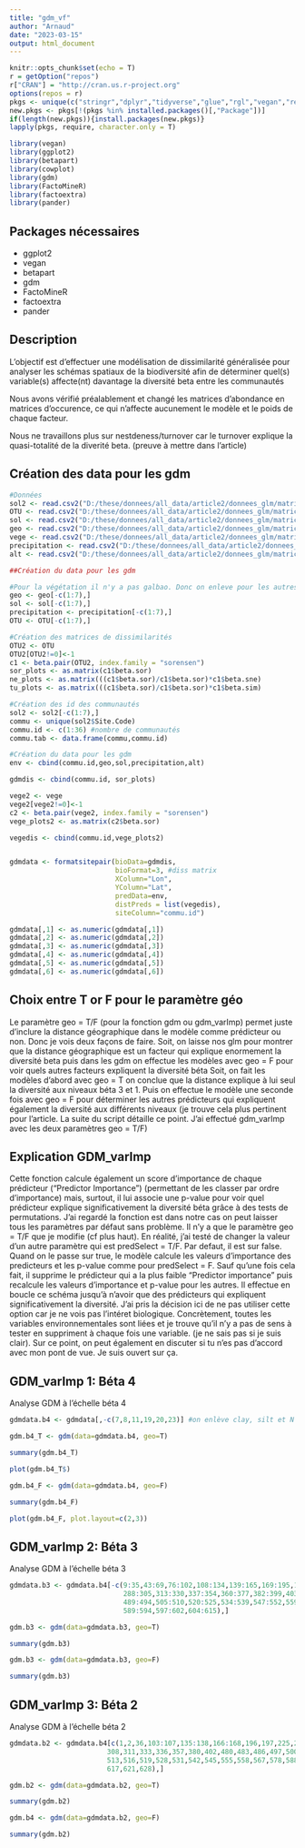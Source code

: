 ```yaml
---
title: "gdm_vf"
author: "Arnaud"
date: "2023-03-15"
output: html_document
---
```

```r
knitr::opts_chunk$set(echo = T)
r = getOption("repos")
r["CRAN"] = "http://cran.us.r-project.org"
options(repos = r)
pkgs <- unique(c("stringr","dplyr","tidyverse","glue","rgl","vegan","readxl","readr"))
new.pkgs <- pkgs[!(pkgs %in% installed.packages()[,"Package"])]
if(length(new.pkgs)){install.packages(new.pkgs)}
lapply(pkgs, require, character.only = T)

library(vegan)
library(ggplot2)
library(betapart)
library(cowplot)
library(gdm)
library(FactoMineR)
library(factoextra)
library(pander)
```
## Packages nécessaires

- ggplot2
- vegan
- betapart
- gdm
- FactoMineR
- factoextra
- pander


## Description

L'objectif est d'effectuer une modélisation de dissimilarité généralisée pour analyser les schémas spatiaux de la biodiversité afin de déterminer quel(s) variable(s) affecte(nt) davantage la diversité beta entre les communautés 

Nous avons vérifié préalablement et changé les matrices d'abondance en matrices d'occurence, ce qui n'affecte aucunement le modèle et le poids de chaque facteur.

Nous ne travaillons plus sur nestdeness/turnover car le turnover explique la quasi-totalité de la diverité beta.
(preuve à mettre dans l'article)

## Création des data pour les gdm


```r
#Données
sol2 <- read.csv2("D:/these/donnees/all_data/article2/donnees_glm/matrice_def/donnees_sol.csv") #pour les noms de commu
OTU <- read.csv2("D:/these/donnees/all_data/article2/donnees_glm/matrice_def/matrice_abon.csv", row.names = 1)
sol <- read.csv2("D:/these/donnees/all_data/article2/donnees_glm/matrice_def/donnees_sol.csv", row.names = 1)
geo <- read.csv2("D:/these/donnees/all_data/article2/donnees_glm/matrice_def/donnees_geo.csv", row.names = 1)
vege <- read.csv2("D:/these/donnees/all_data/article2/donnees_glm/matrice_def/matrice_vege_fam.csv", row.names = 1)
precipitation <- read.csv2("D:/these/donnees/all_data/article2/donnees_glm/matrice_def/donnees_climato.csv", row.names = 1)
alt <- read.csv2("D:/these/donnees/all_data/article2/donnees_glm/matrice_def/dev_alt.csv", row.names = 1)

##Création du data pour les gdm

#Pour la végétation il n'y a pas galbao. Donc on enleve pour les autres les première lignes
geo <- geo[-c(1:7),]
sol <- sol[-c(1:7),]
precipitation <- precipitation[-c(1:7),]
OTU <- OTU[-c(1:7),]

#Création des matrices de dissimilarités
OTU2 <- OTU
OTU2[OTU2!=0]<-1
c1 <- beta.pair(OTU2, index.family = "sorensen")
sor_plots <- as.matrix(c1$beta.sor)
ne_plots <- as.matrix(((c1$beta.sor)/c1$beta.sor)*c1$beta.sne)
tu_plots <- as.matrix(((c1$beta.sor)/c1$beta.sor)*c1$beta.sim)

#Création des id des communautés
sol2 <- sol2[-c(1:7),]
commu <- unique(sol2$Site.Code)
commu.id <- c(1:36) #nombre de communautés
commu.tab <- data.frame(commu,commu.id)

#Création du data pour les gdm
env <- cbind(commu.id,geo,sol,precipitation,alt)

gdmdis <- cbind(commu.id, sor_plots)

vege2 <- vege
vege2[vege2!=0]<-1
c2 <- beta.pair(vege2, index.family = "sorensen")
vege_plots2 <- as.matrix(c2$beta.sor)

vegedis <- cbind(commu.id,vege_plots2)


gdmdata <- formatsitepair(bioData=gdmdis, 
                          bioFormat=3, #diss matrix 
                          XColumn="Lon", 
                          YColumn="Lat", 
                          predData=env,
                          distPreds = list(vegedis),
                          siteColumn="commu.id")

gdmdata[,1] <- as.numeric(gdmdata[,1])
gdmdata[,2] <- as.numeric(gdmdata[,2])
gdmdata[,3] <- as.numeric(gdmdata[,3])
gdmdata[,4] <- as.numeric(gdmdata[,4])
gdmdata[,5] <- as.numeric(gdmdata[,5])
gdmdata[,6] <- as.numeric(gdmdata[,6])

```


## Choix entre T or F pour le paramètre géo

Le paramètre geo = T/F (pour la fonction gdm ou gdm_varImp) permet juste d'inclure la distance géographique dans le modèle comme prédicteur ou non.
Donc je vois deux façons de faire. 
Soit, on laisse nos glm pour montrer que la distance géographique est un facteur qui explique enormement la diversité beta puis dans les gdm on effectue les modèles avec geo = F pour voir quels autres facteurs expliquent la diversité béta
Soit, on fait les modèles d'abord avec geo = T on conclue que la distance explique à lui seul la diversité aux niveaux béta 3 et 1. Puis on effectue le modèle une seconde fois avec geo = F pour déterminer les autres prédicteurs qui expliquent également la diversité aux différents niveaux (je trouve cela plus pertinent pour l'article. La suite du script détaille ce point. J'ai effectué gdm_varImp avec les deux paramètres geo = T/F)

## Explication GDM_varImp

Cette fonction calcule également un score d'importance de chaque prédicteur ("Predictor Importance") (permettant de les classer par ordre d'importance) mais, surtout, il lui associe une p-value pour voir quel prédicteur explique significativement la diversité béta grâce à des tests de permutations.
J'ai regardé la fonction est dans notre cas on peut laisser tous les paramètres par défaut sans problème.
Il n'y a que le paramètre geo = T/F que je modifie (cf plus haut).
En réalité, j'ai testé de changer la valeur d'un autre paramètre qui est predSelect = T/F. Par defaut, il est sur false. Quand on le passe sur true, le modèle calcule les valeurs d'importance des predicteurs et les p-value comme pour predSelect = F. Sauf qu'une fois cela fait, il supprime le prédicteur qui a la plus faible "Predictor importance" puis recalcule les valeurs d'importance et p-value pour les autres. Il effectue en boucle ce schéma jusqu'à n'avoir que des prédicteurs qui expliquent significativement la diversité.
J'ai pris la décision ici de ne pas utiliser cette option car je ne vois pas l'intéret biologique. Concrètement, toutes les variables environnementales sont liées et je trouve qu'il n'y a pas de sens à tester en suppriment à chaque fois une variable. (je ne sais pas si je suis clair). Sur ce point, on peut également en discuter si tu n'es pas d'accord avec mon pont de vue. Je suis ouvert sur ça.

## GDM_varImp 1: Béta 4

Analyse GDM à l'échelle béta 4

```r

gdmdata.b4 <- gdmdata[,-c(7,8,11,19,20,23)] #on enlève clay, silt et N

gdm.b4_T <- gdm(data=gdmdata.b4, geo=T)

summary(gdm.b4_T)

plot(gdm.b4_T$)

gdm.b4_F <- gdm(data=gdmdata.b4, geo=F)

summary(gdm.b4_F)

plot(gdm.b4_F, plot.layout=c(2,3))

```

## GDM_varImp 2: Béta 3

Analyse GDM à l'échelle béta 3

```r

gdmdata.b3 <- gdmdata.b4[-c(9:35,43:69,76:102,108:134,139:165,169:195,198:224,226:279,
                            288:305,313:330,337:354,360:377,382:399,403:420,423:440,442:477,
                            489:494,505:510,520:525,534:539,547:552,559:564,570:575,580:585,
                            589:594,597:602,604:615),]

gdm.b3 <- gdm(data=gdmdata.b3, geo=T)

summary(gdm.b3)

gdm.b3 <- gdm(data=gdmdata.b3, geo=F)

summary(gdm.b3)

```

## GDM_varImp 3: Béta 2

Analyse GDM à l'échelle béta 2

```r

gdmdata.b2 <- gdmdata.b4[c(1,2,36,103:107,135:138,166:168,196,197,225,282,285,
                        308,311,333,336,357,380,402,480,483,486,497,500,503,
                        513,516,519,528,531,542,545,555,558,567,578,588,616,
                        617,621,628),]

gdm.b2 <- gdm(data=gdmdata.b2, geo=T)

summary(gdm.b2)

gdm.b4 <- gdm(data=gdmdata.b2, geo=F)

summary(gdm.b2)

```
